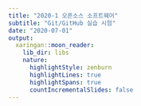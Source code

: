```yaml
---
title: "2020-1 오픈소스 소프트웨어"
subtitle: "Git/GitHub 실습 시험"
date: "2020-07-01"
output:
  xaringan::moon_reader:
    lib_dir: libs
    nature:
      highlightStyle: zenburn
      highlightLines: true
      highlightSpans: true
      countIncrementalSlides: false
---
```

<style type="text/css" style="display: none">
.remark-inline-code {
  background: #e6e6e6; 
}

.pre {
  height: 20pc;
  overflow-y: scroll;
}
</script>
---
# Step 1: 사용자 정보 등록

1. 아래와 같이 Git 사용자 정보를 등록하시오.
    - 이름: 학번6자리_영어이름 (예: `2020123456_KimSoohwan`)
    - 이메일: 각자 이메일 주소 (예: `kimsoohwan@sunmoon.ac.kr`)
1. GitHub ID: 지금부터 GitHub의 Main ID로 작업을 하겠습니다. 
    - e-강의동 과제 게시판에 제출한 것과 상관 없이, 두 개의 GitHub ID 중에 아무거나 Main ID, Sub ID로 지금 바꿔도 상관없습니다.
    - 단, 지금 정한 Main ID와 Sub ID를 꼭 기억하시고 일관성 있게 사용해주시기 바랍니다.
    - SSH Key를 등록하실 분은 GitHub의 Main ID에 SSH Key를 등록해주세요.
    - SSH Key를 등록하지 않으실 분은 GitHub의 ID/PW를 물을 때마다 매번 Main ID로 로그인해주세요.
1. 소스코드는 Copy & Paste해서 편하게 사용하세요.
    - Hightlight된 부분이 이전 파일에서 새롭게 수정된 내용입니다.
    - 붙여 넣을때 줄 바꿈이 잘 안되면 새롭게 수정된 내용만 붙여 넣으시면 편합니다.

---
# Step 2: PC에 Git 저장소 만들기

1. `Final-Exam`이라는 디렉터리를 만드시오.
1. `Final-Exam` 디렉터리로 이동하시오.
1. `Local-Repo`라는 디렉터리를 만드시오.
1. `Local-Repo` 디렉터리로 이동하시오.
1. Git 저장소를 초기화 하시오.

---
# Step 3: GitHub 저장소 연결

1. GitHub에 접속해서 비어있는 기말고사를 저장소를 확인하시오.
1. `Local-Repo` 디렉터리의 Git 저장소를 해당 GitHub 저장소와 연결하시오. 

---
# Step 4: Git 무시조건 만들기

1. 확장자가 `swp`과 `txt`인 파일들을 Git이 추적하지 않도록 하시오.
1. `log` 디렉터리의 모든 내용을 Git이 추적하지 않도록 하시오.

---
# Step 5: `profile.txt` 만들기

1. `Local-Repo` 디렉터리에 `profile.txt` 파일을 만드시오.
1. 아래와 같이 `profile.txt` 파일을 수정하시오.

```markdown
Name: Hong Gildong (자신의 이름)
ID: 2020123456 (자신의 학번)
```

---
# Step 6: `log` 디렉터리 만들기

1. `Local-Repo` 디렉터리 밑에 `log` 디렉터리를 만드시오.
1. `log` 디렉터리에 `2020-07-01-01.log` 파일을 만드시오.
1. 아래와 같이 `2020-07-01-01.log` 파일을 수정하시오.

```markdown
Initialized the git repository
```

---
# Step 7: `README.md` 만들기

1. `Local-Repo` 디렉터리에 `README.md` 파일을 만드시오.
1. 아래와 같이 보이도록 `README.md` 파일을 수정하시오.
1. `[master-01] Create the readme file`이라는 Commit을 만드시오.

</br></br>
![REAME](figs/readme-01.png)

---
# Step 8: Python 파일 만들기

1. `Local-Repo` 디렉터리에 `rockpaperscissors.py` 파일을 만드시오.
1. 아래와 같이 `rockpaperscissors.py` 파일을 수정하고 테스트하시오.
1. `[master-02] Create the game structure`라는 Commit을 만드시오.

```python
# list of play options
play = ["Rock", "Paper", "Scissors"]

# assign a random play to the computer
computer = "Rock"

# get the user input
player = "Paper"
```

---
# Step 9: 코드 수정하기

1. 아래와 같이 `rockpaperscissors.py` 파일을 수정하고 테스트하시오.
1. `[master-03] Display the computer play`라는 Commit을 만드시오.

```python
# list of play options
play = ["Rock", "Paper", "Scissors"]

# assign a random play to the computer
computer = "Rock"
*print('Computer: {}'.format(computer))

# get the user input
player = "Paper"
```

---
# Step 10: 코드 수정하기

1. 아래와 같이 `rockpaperscissors.py` 파일을 수정하고 테스트하시오.
1. **새로운 Commit을 만들지 말고 이전 Commit에 덮어쓰시오.** 
1. Commit 메세지는 `[master-03] Display both plays`라고 하시오.

```python
# list of play options
play = ["Rock", "Paper", "Scissors"]

# assign a random play to the computer
computer = "Rock"
print('Computer: {}'.format(computer))

# get the user input
player = "Paper"
*print('Player: {}'.format(player))
```

---
# Step 11: GitHub에 Push하기

1. `master` Branch를 GitHub에 Push하시오.

---
# Step 12: Branch 만들기
1. `random-play`이라는 Branch를 만드시오.
1. `user-input`이라는 Branch를 만드시오.

---
# Step 13: Branch Merge하기

1. `random-play` Branch로 이동하시오.
1. 아래와 같이 `rockpaperscissors.py` 파일을 수정하고 테스트하시오.
1. `[random-play-01] Set a random play to the computer`라는 메세지로 Commit을 만드시오.
1. `random-play` Branch를 `master` Branch에 Merge하시오.

```python
*from random import randint

# list of play options
play = ["Rock", "Paper", "Scissors"]

# assign a random play to the computer
*computer = play[randint(0, 2)]
print('Computer: {}'.format(computer))

# get the user input
player = "Paper"
print('Player: {}'.format(player))
```

---
# Step 14: 코드 수정하기

1. `user-input` Branch로 이동하시오.
1. 아래와 같이 `rockpaperscissors.py` 파일을 수정하고 테스트하시오.

```python
# list of play options
play = ["Rock", "Paper", "Scissors"]

# assign a random play to the computer
computer = "Rock"
print('Computer: {}'.format(computer))

# get the user input
*player = input("Rock, Paper, Scissors? ")
print('Player: {}'.format(player))
```

---
# Step 15: `README.md` 수정하기

1. 아래와 같이 보이도록 `README.md` 파일을 수정하시오.
1. `[user-input-01] Get the user input`이라는 Commit을 만드시오.

</br>
<img src="figs/readme-02.png" style="width: 70%" />

---
# Step 16: Branch Merge하기

1. `user-input` Branch를 `master` Branch에 Merge하시오.
1. Merge Commit 메세지는 `[master-04] Set both plays`로 하시오.


---
# Step 17: Commit 메세지 수정하기

1. `[master-04] Display both plays`이라는 Commit의 메세지를 `[master-04] Set a random play and get the user input`이라고 수정하시오.


---
# Step 18: Repo Clone하기

1. `Local-Repo`의 상위 디렉터리인 `Final-Exam` 디렉터리로 이동하시오.
1. GitHub 저장소를 Clone하시오.


---
# Step 19: 코드 수정하기

1. **GitHub 저장소를 다운받은 디렉터리로 이동하시오.** 
1. `master` Branch에서 `compare` Branch를 만들고 이동하시오.
1. 아래와 같이 `rockpaperscissors.py` 파일을 수정하고 테스트하시오.
1. `[compare-01] Add the tie condition`이라는 Commit을 만드시오.

```python
# list of play options
play = ["Rock", "Paper", "Scissors"]

# assign a random play to the computer
computer = "Rock"
print('Computer: {}'.format(computer))

# get the user input
player = "Paper"
print('Player: {}'.format(player))

*# tie
*if player == computer:
*    print("Tie!")
```

---
# Step 20: 코드 수정하기

1. 아래와 같이 `rockpaperscissors.py` 파일을 수정하고 테스트하시오.
1. `[compare-02] Add the rock case`이라는 Commit을 만드시오.

```python
# list of play options
play = ["Rock", "Paper", "Scissors"]

# assign a random play to the computer
computer = "Rock"
print('Computer: {}'.format(computer))

# get the user input
player = "Paper"
print('Player: {}'.format(player))

# tie
if player == computer:
    print("Tie!")
```

---
</br></br></br></br>
```python
*# rock
*elif player == "Rock":
*    if computer == "Scissors":
*        print("You win!")
*    else:
*        print("You lose!")
```

---
# Step 21: 코드 수정하기

1. 아래와 같이 `rockpaperscissors.py` 파일을 수정하고 테스트하시오.
1. `[compare-03] Add the paper case`이라는 Commit을 만드시오.

```python
# list of play options
play = ["Rock", "Paper", "Scissors"]

# assign a random play to the computer
computer = "Rock"
print('Computer: {}'.format(computer))

# get the user input
player = "Paper"
print('Player: {}'.format(player))

# tie
if player == computer:
    print("Tie!")
```

---
</br></br></br></br>
```python
# rock
elif player == "Rock":
    if computer == "Scissors":
        print("You win!")
    else:
        print("You lose!")

*# paper
*elif player == "Paper":
*    if computer == "Rock":
*        print("You win!")
*    else:
*        print("You lose!")
```

---
# Step 22: 코드 수정하기

1. 아래와 같이 `rockpaperscissors.py` 파일을 수정하고 테스트하시오.
1. `[compare-04] Add the scissors case`이라는 Commit을 만드시오.

```python
# list of play options
play = ["Rock", "Paper", "Scissors"]

# assign a random play to the computer
computer = "Rock"
print('Computer: {}'.format(computer))

# get the user input
player = "Paper"
print('Player: {}'.format(player))

# tie
if player == computer:
    print("Tie!")
```

---
</br></br></br></br>
```python
# rock
elif player == "Rock":
    if computer == "Scissors":
        print("You win!")
    else:
        print("You lose!")

# paper
elif player == "Paper":
    if computer == "Rock":
        print("You win!")
    else:
        print("You lose!")

*# scissors
*elif player == "Scissors":
*    if computer == "Paper":
*        print("You win!")
*    else:
*        print("You lose!")
```

---
# Step 23: Commit 합치기

1. `[compare-01]`부터 `[compare-04]`까지의 Commit들을 하나로 합치시오.
1. Commit 메세지는 `[compare-01] Display the result`로 하시오.

---
# Step 24: 코드 수정하기

1. `compare` Branch에서 `message` Branch를 만들고 이동하시오.
1. 아래와 같이 `rockpaperscissors.py` 파일을 수정하고 테스트하시오.
1. `[message-01] Add the message list`라는 Commit을 만드시오.

```python
# list of play options
play = ["Rock", "Paper", "Scissors"]

*# list of messages
*messages = ["Tie!", "You win!", "You lose!"]

# assign a random play to the computer
computer = "Rock"
print('Computer: {}'.format(computer))

# get the user input
player = input("Rock, Paper, Scissors? ")
print('Player: {}'.format(player))
```

---
</br>
```python
# tie
if player == computer:
*    print(messages[0])

# rock
elif player == "Rock":
    if computer == "Scissors":
*        print(messages[1])
    else:
*        print(messages[2])

# paper
elif player == "Paper":
    if computer == "Rock":
*        print(messages[1])
    else:
*        print(messages[2])

# scissors
elif player == "Scissors":
    if computer == "Paper":
*        print(messages[1])
    else:
*        print(messages[2])
```

---
# Step 25: 코드 수정하기

1. `compare` Branch에서 `winning-rule` Branch를 만들고 이동하시오.
1. 아래와 같이 `rockpaperscissors.py` 파일을 수정하고 테스트하시오.
1. `[winning-rule-01] Add the winning rule`이라는 Commit을 만드시오.

```python
# list of play options
play = ["Rock", "Paper", "Scissors"]

*# game rule
*winning_rule = {"Rock": "Scissors", "Paper": "Rock", 
*                "Scissors": "Papper"}

# assign a random play to the computer
computer = "Rock"
print('Computer: {}'.format(computer))

# get the user input
player = input("Rock, Paper, Scissors? ")
print('Player: {}'.format(player))
```

---
</br></br></br></br>
```python
# tie
if player == computer:
    print("Tie!")

*# you win
*elif winning_rule[player] == computer:
*    print("You win!")

*# you lose
*else:
*    print("You lose!")
```

---
# Step 26: Branch Merge하기

1. `message` Branch를 `compare` Branch로 Merge하시오.
1. `winning-rule` Branch를 `compare` Branch로 Merge하시오.
1. Merge Commit 메세지는 `[compare-02] Add the messages and winning rule`로 하시오.

---
# Step 27: `README.md` 수정하기

1. 아래와 같이 보이도록 `README.md` 파일을 수정하시오.
1. 이전 Commit에 메세지를 바꾸지 않고 수정된 내용을 추가하시오.

<img src="figs/readme-03.png" style="width: 40%" />

---
# Step 28: Branch 업데이트하기

1. `Final-Exam/Local-Repo` 디렉터리로 이동하시오.
1. `master` Branch를 포함한 모든 Branch를 GitHub로 Push하시오.
1. 다시 `Final-Exam/학번_이름` 디렉터리로 이동하시오.
1. `master` Branch로 이동한 뒤 GitHub의 `master` Branch를 Pull하시오.

---
# Step 29: Branch Rebase하기

1. `compare` Branch를 `master` Branch에 Rebase하시오.

---
# Step 30: Pull Request하기
1. `compare` Branch를 GitHub에 Push하시오.
1. `compare` Branch를 `master` Branch에 Merge하기 위한 Pull Request를 만드시오.
1. Pull Request의 Reviewer로 Sub ID를 추가하고 Assignee로 Main ID를 추가하시오.
1. GitHub Sub ID로 Pull Request를 승인하고 Merge하시오.
1. Merge 메세지는 `[master-04] Add the message list and winning rule`로 하시오.

---
# Step 31: Tag 만들기
1. `master` Branch로 이동하여 GitHub의 `master` Branch를 Pull 하시오.
1. `single-game`이라는 Tag를 만드시오.

---
# Step 32: `log`파일 추가하기

1. `log` 디렉터리에 `2020-07-01-03.log` 파일을 만드시오.
1. 아래와 같이 `2020-07-01-03.log` 파일을 수정하시오.

```markdown
Completed the single game
```

---
# Step 33: GitHub에 Push하기

1. Local PC의 모든 Branch와 Tag를 GitHub로 Push하시오.
1. `Final-Exam` 디렉터리를 `Final-Exam_학번_영어이름.zip`으로 압축해서 e-강의동 과제 게시판에 제출하시오. 
